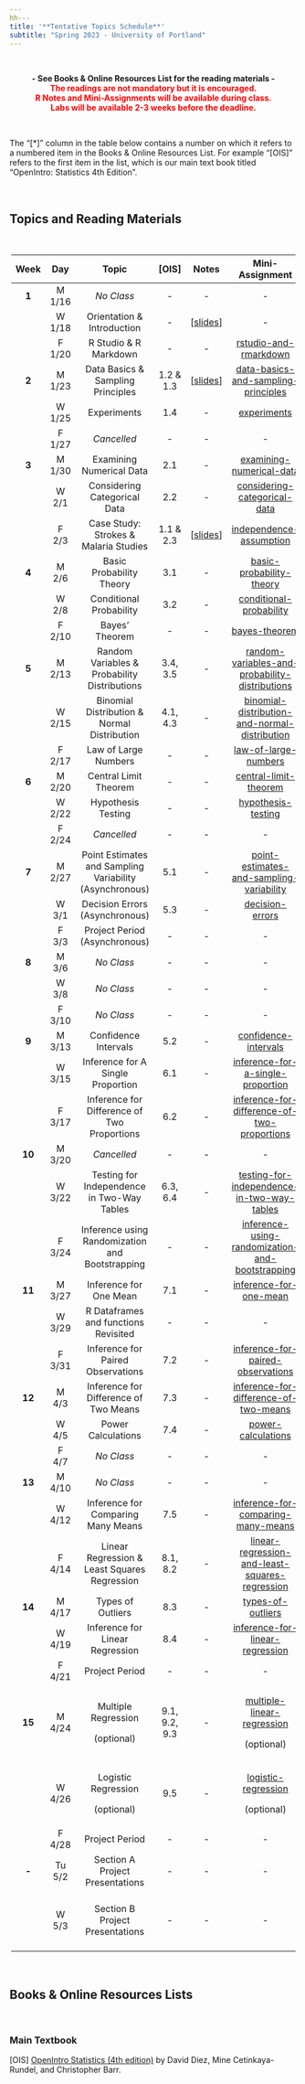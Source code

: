 ---
hh---
title: '**Tentative Topics Schedule**'
subtitle: "Spring 2023 - University of Portland"
---

<br>

<center>**- See Books & Online Resources List for the reading materials -**</center>

<center>[**The readings are not mandatory but it is encouraged.**]{style="color:red"}</center>

<center>[**R Notes and Mini-Assignments will be available during class.**]{style="color:red"}</center>

<center>[**Labs will be available 2-3 weeks before the deadline.**]{style="color:red"}</center>

<br>

The "[\*]" column in the table below contains a number on which it refers to a numbered item in the Books & Online Resources List. For example "[OIS]" refers to the first item in the list, which is our main text book titled "OpenIntro: Statistics 4th Edition".

<br>

## **Topics and Reading Materials**

<br>

<center>

+----------+---------+---------------------------------------------------------+---------------+----------------------------------------------------------------------------------+-----------------------------------------------------------------------------------------------------------------------+-------------------------------------------------------------------------------------------------------------------------------------+-------------+
| **Week** | **Day** | **Topic**                                               | **[OIS]**     | Notes                                                                            | **Mini-Assignment**                                                                                                   | **Lab**                                                                                                                             | **Project** |
+:========:+:=======:+:=======================================================:+:=============:+:================================================================================:+:=====================================================================================================================:+:===================================================================================================================================:+:===========:+
| **1**    | M 1/16  | *No Class*                                              | \-            | \-                                                                               | \-                                                                                                                    | \-                                                                                                                                  | \-          |
+----------+---------+---------------------------------------------------------+---------------+----------------------------------------------------------------------------------+-----------------------------------------------------------------------------------------------------------------------+-------------------------------------------------------------------------------------------------------------------------------------+-------------+
|          | W 1/18  | Orientation & Introduction                              | \-            | [[slides](notes/1-orientation-and-introduction.html){target="_blank"}]           | \-                                                                                                                    | \-                                                                                                                                  | \-          |
+----------+---------+---------------------------------------------------------+---------------+----------------------------------------------------------------------------------+-----------------------------------------------------------------------------------------------------------------------+-------------------------------------------------------------------------------------------------------------------------------------+-------------+
|          | F 1/20  | R Studio & R Markdown                                   | \-            | \-                                                                               | [rstudio-and-rmarkdown](https://posit.cloud/spaces/326046/content/5260284){target="_blank"}                           | \-                                                                                                                                  | \-          |
+----------+---------+---------------------------------------------------------+---------------+----------------------------------------------------------------------------------+-----------------------------------------------------------------------------------------------------------------------+-------------------------------------------------------------------------------------------------------------------------------------+-------------+
| **2**    | M 1/23  | Data Basics & Sampling Principles                       | 1.2 & 1.3     | [[slides](notes/2-data-basics-and-sampling-principles.html){target="_blank"}]    | [data-basics-and-sampling-principles](https://posit.cloud/spaces/326046/content/5272048){target="_blank"}             | [Lab 1 Open](labs/lab1/intro_to_data.html){target="_blank"}                                                                         | \-          |
+----------+---------+---------------------------------------------------------+---------------+----------------------------------------------------------------------------------+-----------------------------------------------------------------------------------------------------------------------+-------------------------------------------------------------------------------------------------------------------------------------+-------------+
|          | W 1/25  | Experiments                                             | 1.4           | \-                                                                               | [experiments](https://posit.cloud/spaces/326046/content/5283000){target="_blank"}                                     | \-                                                                                                                                  | \-          |
+----------+---------+---------------------------------------------------------+---------------+----------------------------------------------------------------------------------+-----------------------------------------------------------------------------------------------------------------------+-------------------------------------------------------------------------------------------------------------------------------------+-------------+
|          | F 1/27  | *Cancelled*                                             | \-            | \-                                                                               | \-                                                                                                                    | \-                                                                                                                                  | \-          |
+----------+---------+---------------------------------------------------------+---------------+----------------------------------------------------------------------------------+-----------------------------------------------------------------------------------------------------------------------+-------------------------------------------------------------------------------------------------------------------------------------+-------------+
| **3**    | M 1/30  | Examining Numerical Data                                | 2.1           | \-                                                                               | [examining-numerical-data](https://posit.cloud/spaces/326046/content/5320677){target="_blank"}                        | \-                                                                                                                                  | \-          |
+----------+---------+---------------------------------------------------------+---------------+----------------------------------------------------------------------------------+-----------------------------------------------------------------------------------------------------------------------+-------------------------------------------------------------------------------------------------------------------------------------+-------------+
|          | W 2/1   | Considering Categorical Data                            | 2.2           | \-                                                                               | [considering-categorical-data](https://posit.cloud/spaces/326046/content/5338446){target="_blank"}                    | \-                                                                                                                                  | \-          |
+----------+---------+---------------------------------------------------------+---------------+----------------------------------------------------------------------------------+-----------------------------------------------------------------------------------------------------------------------+-------------------------------------------------------------------------------------------------------------------------------------+-------------+
|          | F 2/3   | Case Study: Strokes & Malaria Studies                   | 1.1 & 2.3     | [[slides](notes/3-case-study-strokes-and-malaria-studies.html){target="_blank"}] | [independence-assumption](https://posit.cloud/spaces/326046/content/5350255){target="_blank"}                         | Lab 1 Due                                                                                                                           | Phase 1 Due |
+----------+---------+---------------------------------------------------------+---------------+----------------------------------------------------------------------------------+-----------------------------------------------------------------------------------------------------------------------+-------------------------------------------------------------------------------------------------------------------------------------+-------------+
| **4**    | M 2/6   | Basic Probability Theory                                | 3.1           | \-                                                                               | [basic-probability-theory](https://posit.cloud/spaces/326046/content/5367853){target="_blank"}                        | \-                                                                                                                                  | \-          |
+----------+---------+---------------------------------------------------------+---------------+----------------------------------------------------------------------------------+-----------------------------------------------------------------------------------------------------------------------+-------------------------------------------------------------------------------------------------------------------------------------+-------------+
|          | W 2/8   | Conditional Probability                                 | 3.2           | \-                                                                               | [conditional-probability](https://posit.cloud/spaces/326046/content/5383475){target="_blank"}                         | \-                                                                                                                                  | \-          |
+----------+---------+---------------------------------------------------------+---------------+----------------------------------------------------------------------------------+-----------------------------------------------------------------------------------------------------------------------+-------------------------------------------------------------------------------------------------------------------------------------+-------------+
|          | F 2/10  | Bayes' Theorem                                          | \-            | \-                                                                               | [bayes-theorem](https://posit.cloud/spaces/326046/content/5394475){target="_blank"}                                   | [Lab 2 Open](labs/lab2/probability-and-the-normal-distribution.html){target="_blank"}                                               | \-          |
+----------+---------+---------------------------------------------------------+---------------+----------------------------------------------------------------------------------+-----------------------------------------------------------------------------------------------------------------------+-------------------------------------------------------------------------------------------------------------------------------------+-------------+
| **5**    | M 2/13  | Random Variables & Probability Distributions            | 3.4, 3.5      | \-                                                                               | [random-variables-and-probability-distributions](https://posit.cloud/spaces/326046/content/5413426){target="_blank"}  | \-                                                                                                                                  | \-          |
+----------+---------+---------------------------------------------------------+---------------+----------------------------------------------------------------------------------+-----------------------------------------------------------------------------------------------------------------------+-------------------------------------------------------------------------------------------------------------------------------------+-------------+
|          | W 2/15  | Binomial Distribution & Normal Distribution             | 4.1, 4.3      | \-                                                                               | [binomial-distribution-and-normal-distribution](https://posit.cloud/spaces/326046/content/5428958){target="_blank"}   | \-                                                                                                                                  | \-          |
+----------+---------+---------------------------------------------------------+---------------+----------------------------------------------------------------------------------+-----------------------------------------------------------------------------------------------------------------------+-------------------------------------------------------------------------------------------------------------------------------------+-------------+
|          | F 2/17  | Law of Large Numbers                                    | \-            | \-                                                                               | [law-of-large-numbers](https://posit.cloud/spaces/326046/content/5444875){target="_blank"}                            | \-                                                                                                                                  | \-          |
+----------+---------+---------------------------------------------------------+---------------+----------------------------------------------------------------------------------+-----------------------------------------------------------------------------------------------------------------------+-------------------------------------------------------------------------------------------------------------------------------------+-------------+
| **6**    | M 2/20  | Central Limit Theorem                                   | \-            | \-                                                                               | [central-limit-theorem](https://posit.cloud/spaces/326046/content/5456033){target="_blank"}                           | \-                                                                                                                                  | \-          |
+----------+---------+---------------------------------------------------------+---------------+----------------------------------------------------------------------------------+-----------------------------------------------------------------------------------------------------------------------+-------------------------------------------------------------------------------------------------------------------------------------+-------------+
|          | W 2/22  | Hypothesis Testing                                      | \-            | \-                                                                               | [hypothesis-testing](https://posit.cloud/spaces/326046/content/5470242){target="_blank"}                              | \-                                                                                                                                  | \-          |
+----------+---------+---------------------------------------------------------+---------------+----------------------------------------------------------------------------------+-----------------------------------------------------------------------------------------------------------------------+-------------------------------------------------------------------------------------------------------------------------------------+-------------+
|          | F 2/24  | *Cancelled*                                             | \-            | \-                                                                               | \-                                                                                                                    | Lab 2 Due                                                                                                                           | \-          |
+----------+---------+---------------------------------------------------------+---------------+----------------------------------------------------------------------------------+-----------------------------------------------------------------------------------------------------------------------+-------------------------------------------------------------------------------------------------------------------------------------+-------------+
| **7**    | M 2/27  | Point Estimates and Sampling Variability (Asynchronous) | 5.1           | \-                                                                               | [point-estimates-and-sampling-variability](https://posit.cloud/spaces/326046/content/5497509){target="_blank"}        | \-                                                                                                                                  | \-          |
+----------+---------+---------------------------------------------------------+---------------+----------------------------------------------------------------------------------+-----------------------------------------------------------------------------------------------------------------------+-------------------------------------------------------------------------------------------------------------------------------------+-------------+
|          | W 3/1   | Decision Errors (Asynchronous)                          | 5.3           | \-                                                                               | [decision-errors](https://posit.cloud/spaces/326046/content/5514683){target="_blank"}                                 | \-                                                                                                                                  | \-          |
+----------+---------+---------------------------------------------------------+---------------+----------------------------------------------------------------------------------+-----------------------------------------------------------------------------------------------------------------------+-------------------------------------------------------------------------------------------------------------------------------------+-------------+
|          | F 3/3   | Project Period (Asynchronous)                           | \-            | \-                                                                               | \-                                                                                                                    | \-                                                                                                                                  | Phase 2 Due |
+----------+---------+---------------------------------------------------------+---------------+----------------------------------------------------------------------------------+-----------------------------------------------------------------------------------------------------------------------+-------------------------------------------------------------------------------------------------------------------------------------+-------------+
| **8**    | M 3/6   | *No Class*                                              | \-            | \-                                                                               | \-                                                                                                                    | \-                                                                                                                                  | \-          |
+----------+---------+---------------------------------------------------------+---------------+----------------------------------------------------------------------------------+-----------------------------------------------------------------------------------------------------------------------+-------------------------------------------------------------------------------------------------------------------------------------+-------------+
|          | W 3/8   | *No Class*                                              | \-            | \-                                                                               | \-                                                                                                                    | \-                                                                                                                                  | \-          |
+----------+---------+---------------------------------------------------------+---------------+----------------------------------------------------------------------------------+-----------------------------------------------------------------------------------------------------------------------+-------------------------------------------------------------------------------------------------------------------------------------+-------------+
|          | F 3/10  | *No Class*                                              | \-            | \-                                                                               | \-                                                                                                                    | \-                                                                                                                                  | \-          |
+----------+---------+---------------------------------------------------------+---------------+----------------------------------------------------------------------------------+-----------------------------------------------------------------------------------------------------------------------+-------------------------------------------------------------------------------------------------------------------------------------+-------------+
| **9**    | M 3/13  | Confidence Intervals                                    | 5.2           | \-                                                                               | [confidence-intervals](https://posit.cloud/spaces/326046/content/5583718){target="_blank"}                            | \-                                                                                                                                  | \-          |
+----------+---------+---------------------------------------------------------+---------------+----------------------------------------------------------------------------------+-----------------------------------------------------------------------------------------------------------------------+-------------------------------------------------------------------------------------------------------------------------------------+-------------+
|          | W 3/15  | Inference for A Single Proportion                       | 6.1           | \-                                                                               | [inference-for-a-single-proportion](https://posit.cloud/spaces/326046/content/5604648){target="_blank"}               | \-                                                                                                                                  | \-          |
+----------+---------+---------------------------------------------------------+---------------+----------------------------------------------------------------------------------+-----------------------------------------------------------------------------------------------------------------------+-------------------------------------------------------------------------------------------------------------------------------------+-------------+
|          | F 3/17  | Inference for Difference of Two Proportions             | 6.2           | \-                                                                               | [inference-for-difference-of-two-proportions](https://posit.cloud/spaces/326046/content/5615259){target="_blank"}     | \-                                                                                                                                  | \-          |
+----------+---------+---------------------------------------------------------+---------------+----------------------------------------------------------------------------------+-----------------------------------------------------------------------------------------------------------------------+-------------------------------------------------------------------------------------------------------------------------------------+-------------+
| **10**   | M 3/20  | *Cancelled*                                             | \-            | \-                                                                               | \-                                                                                                                    | \-                                                                                                                                  | \-          |
+----------+---------+---------------------------------------------------------+---------------+----------------------------------------------------------------------------------+-----------------------------------------------------------------------------------------------------------------------+-------------------------------------------------------------------------------------------------------------------------------------+-------------+
|          | W 3/22  | Testing for Independence in Two-Way Tables              | 6.3, 6.4      | \-                                                                               | [testing-for-independence-in-two-way-tables](https://posit.cloud/spaces/326046/content/5631274){target="_blank"}      | \-                                                                                                                                  | \-          |
+----------+---------+---------------------------------------------------------+---------------+----------------------------------------------------------------------------------+-----------------------------------------------------------------------------------------------------------------------+-------------------------------------------------------------------------------------------------------------------------------------+-------------+
|          | F 3/24  | Inference using Randomization and Bootstrapping         | \-            | \-                                                                               | [inference-using-randomization-and-bootstrapping](https://posit.cloud/spaces/326046/content/5666374){target="_blank"} | \-                                                                                                                                  | \-          |
+----------+---------+---------------------------------------------------------+---------------+----------------------------------------------------------------------------------+-----------------------------------------------------------------------------------------------------------------------+-------------------------------------------------------------------------------------------------------------------------------------+-------------+
| **11**   | M 3/27  | Inference for One Mean                                  | 7.1           | \-                                                                               | [inference-for-one-mean](https://posit.cloud/spaces/326046/content/5679032){target="_blank"}                          | \-                                                                                                                                  | \-          |
+----------+---------+---------------------------------------------------------+---------------+----------------------------------------------------------------------------------+-----------------------------------------------------------------------------------------------------------------------+-------------------------------------------------------------------------------------------------------------------------------------+-------------+
|          | W 3/29  | R Dataframes and functions Revisited                    | \-            | \-                                                                               | \-                                                                                                                    | \-                                                                                                                                  | \-          |
+----------+---------+---------------------------------------------------------+---------------+----------------------------------------------------------------------------------+-----------------------------------------------------------------------------------------------------------------------+-------------------------------------------------------------------------------------------------------------------------------------+-------------+
|          | F 3/31  | Inference for Paired Observations                       | 7.2           | \-                                                                               | [inference-for-paired-observations](https://posit.cloud/spaces/326046/content/5713289){target="_blank"}               | [Lab 3 Open](labs/lab3/foundations-of-statistical-inference.html){target="_blank"}                                                  | \-          |
+----------+---------+---------------------------------------------------------+---------------+----------------------------------------------------------------------------------+-----------------------------------------------------------------------------------------------------------------------+-------------------------------------------------------------------------------------------------------------------------------------+-------------+
| **12**   | M 4/3   | Inference for Difference of Two Means                   | 7.3           | \-                                                                               | [inference-for-difference-of-two-means](https://posit.cloud/spaces/326046/content/5726520){target="_blank"}           | \-                                                                                                                                  | \-          |
+----------+---------+---------------------------------------------------------+---------------+----------------------------------------------------------------------------------+-----------------------------------------------------------------------------------------------------------------------+-------------------------------------------------------------------------------------------------------------------------------------+-------------+
|          | W 4/5   | Power Calculations                                      | 7.4           | \-                                                                               | [power-calculations](https://posit.cloud/spaces/326046/content/5741707){target="_blank"}                              | \-                                                                                                                                  | \-          |
+----------+---------+---------------------------------------------------------+---------------+----------------------------------------------------------------------------------+-----------------------------------------------------------------------------------------------------------------------+-------------------------------------------------------------------------------------------------------------------------------------+-------------+
|          | F 4/7   | *No Class*                                              | \-            | \-                                                                               | \-                                                                                                                    | \-                                                                                                                                  | Phase 3 Due |
+----------+---------+---------------------------------------------------------+---------------+----------------------------------------------------------------------------------+-----------------------------------------------------------------------------------------------------------------------+-------------------------------------------------------------------------------------------------------------------------------------+-------------+
| **13**   | M 4/10  | *No Class*                                              | \-            | \-                                                                               | \-                                                                                                                    | \-                                                                                                                                  | \-          |
+----------+---------+---------------------------------------------------------+---------------+----------------------------------------------------------------------------------+-----------------------------------------------------------------------------------------------------------------------+-------------------------------------------------------------------------------------------------------------------------------------+-------------+
|          | W 4/12  | Inference for Comparing Many Means                      | 7.5           | \-                                                                               | [inference-for-comparing-many-means](https://posit.cloud/spaces/326046/content/5782674){target="_blank"}              | \-                                                                                                                                  | \-          |
+----------+---------+---------------------------------------------------------+---------------+----------------------------------------------------------------------------------+-----------------------------------------------------------------------------------------------------------------------+-------------------------------------------------------------------------------------------------------------------------------------+-------------+
|          | F 4/14  | Linear Regression & Least Squares Regression            | 8.1, 8.2      | \-                                                                               | [linear-regression-and-least-squares-regression](https://posit.cloud/spaces/326046/content/5798870){target="_blank"}  | Lab 3 Due, [Lab 4 Open](labs/lab4/inference-for-categorical-data-numerical-data-and-simple-linear-regression.html){target="_blank"} | \-          |
+----------+---------+---------------------------------------------------------+---------------+----------------------------------------------------------------------------------+-----------------------------------------------------------------------------------------------------------------------+-------------------------------------------------------------------------------------------------------------------------------------+-------------+
| **14**   | M 4/17  | Types of Outliers                                       | 8.3           | \-                                                                               | [types-of-outliers](https://posit.cloud/spaces/326046/content/5813104){target="_blank"}                               | \-                                                                                                                                  | \-          |
+----------+---------+---------------------------------------------------------+---------------+----------------------------------------------------------------------------------+-----------------------------------------------------------------------------------------------------------------------+-------------------------------------------------------------------------------------------------------------------------------------+-------------+
|          | W 4/19  | Inference for Linear Regression                         | 8.4           | \-                                                                               | [inference-for-linear-regression](https://posit.cloud/spaces/326046/content/5829083){target="_blank"}                 | \-                                                                                                                                  | \-          |
+----------+---------+---------------------------------------------------------+---------------+----------------------------------------------------------------------------------+-----------------------------------------------------------------------------------------------------------------------+-------------------------------------------------------------------------------------------------------------------------------------+-------------+
|          | F 4/21  | Project Period                                          | \-            | \-                                                                               | \-                                                                                                                    | \-                                                                                                                                  | Phase 4 Due |
+----------+---------+---------------------------------------------------------+---------------+----------------------------------------------------------------------------------+-----------------------------------------------------------------------------------------------------------------------+-------------------------------------------------------------------------------------------------------------------------------------+-------------+
| **15**   | M 4/24  | Multiple Regression                                     | 9.1, 9.2, 9.3 | \-                                                                               | [multiple-linear-regression](https://posit.cloud/spaces/326046/content/5856408){target="_blank"}                      | \-                                                                                                                                  | \-          |
|          |         |                                                         |               |                                                                                  |                                                                                                                       |                                                                                                                                     |             |
|          |         | (optional)                                              |               |                                                                                  | (optional)                                                                                                            |                                                                                                                                     |             |
+----------+---------+---------------------------------------------------------+---------------+----------------------------------------------------------------------------------+-----------------------------------------------------------------------------------------------------------------------+-------------------------------------------------------------------------------------------------------------------------------------+-------------+
|          | W 4/26  | Logistic Regression                                     | 9.5           | \-                                                                               | [logistic-regression](https://posit.cloud/spaces/326046/content/5873409){target="_Blank"}                             | \-                                                                                                                                  | \-          |
|          |         |                                                         |               |                                                                                  |                                                                                                                       |                                                                                                                                     |             |
|          |         | (optional)                                              |               |                                                                                  | (optional)                                                                                                            |                                                                                                                                     |             |
+----------+---------+---------------------------------------------------------+---------------+----------------------------------------------------------------------------------+-----------------------------------------------------------------------------------------------------------------------+-------------------------------------------------------------------------------------------------------------------------------------+-------------+
|          | F 4/28  | Project Period                                          | \-            | \-                                                                               | \-                                                                                                                    | Lab 4 Due                                                                                                                           | Phase 5 Due |
+----------+---------+---------------------------------------------------------+---------------+----------------------------------------------------------------------------------+-----------------------------------------------------------------------------------------------------------------------+-------------------------------------------------------------------------------------------------------------------------------------+-------------+
| **-**    | Tu 5/2  | Section A Project Presentations                         | \-            | \-                                                                               | \-                                                                                                                    | \-                                                                                                                                  | \-          |
+----------+---------+---------------------------------------------------------+---------------+----------------------------------------------------------------------------------+-----------------------------------------------------------------------------------------------------------------------+-------------------------------------------------------------------------------------------------------------------------------------+-------------+
|          | W 5/3   | Section B Project Presentations                         | \-            | \-                                                                               | \-                                                                                                                    | All Lab and Mini-Assignments Resubmissions Due                                                                                      | \-          |
+----------+---------+---------------------------------------------------------+---------------+----------------------------------------------------------------------------------+-----------------------------------------------------------------------------------------------------------------------+-------------------------------------------------------------------------------------------------------------------------------------+-------------+

</center>

<br>

## **Books & Online Resources Lists**

<br>

### Main Textbook

[OIS] [OpenIntro Statistics (4th edition)](https://www.openintro.org/book/os/){target="_blank"} by David Diez, Mine Cetinkaya-Rundel, and Christopher Barr.
